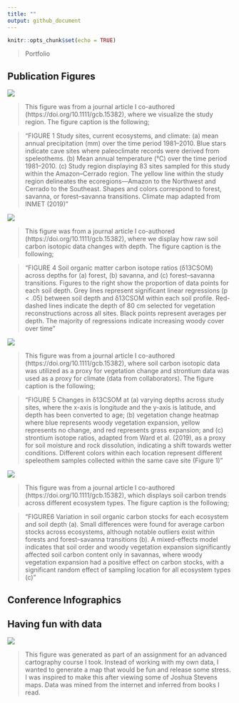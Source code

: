 ```yaml
---
title: ""
output: github_document
---
```


```r
knitr::opts_chunk$set(echo = TRUE)
```
>Portfolio

## Publication Figures

![](/assets/img/StudyRegion_9.29.20.png)

> This figure was from a journal article I co-authored (https://doi.org/10.1111/gcb.15382), where we visualize the study region. The figure caption is the following; 

>"FIGURE 1 Study sites, current ecosystems, and climate: (a) mean annual precipitation (mm) over the time period 1981–2010. Blue stars indicate cave sites where paleoclimate records were derived from speleothems. (b) Mean annual temperature (℃) over the time period 1981–2010. (c) Study region displaying 83 sites sampled for this study within the Amazon–Cerrado region. The yellow line within the study region delineates the ecoregions—Amazon to the Northwest and Cerrado to the Southeast. Shapes and colors correspond to forest, savanna,
or forest–savanna transitions. Climate map adapted from INMET (2019)"


![](/assets/img/rawdata_9.29.20.png)

> This figure was from a journal article I co-authored (https://doi.org/10.1111/gcb.15382), where we display how raw soil carbon isotopic data changes with depth. The figure caption is the following; 

>"FIGURE 4 Soil organic matter carbon isotope ratios (δ13CSOM) across depths for (a) forest, (b) savanna, and (c) forest–savanna transitions. Figures to the right show the proportion of data points for each soil depth. Grey lines represent significant linear regressions (p < .05) between soil depth and δ13CSOM within each soil profile. Red-dashed lines indicate the depth of 80 cm selected for vegetation reconstructions across all sites. Black points represent averages per depth. The majority of regressions indicate increasing woody cover over time"


![](/assets/img/MapFigure_9.29.20.png)

> This figure was from a journal article I co-authored (https://doi.org/10.1111/gcb.15382), where soil carbon isotopic data was utilized as a proxy for vegetation change and strontium data was used as a proxy for climate (data from collaborators). The figure caption is the following; 

>"FIGURE 5 Changes in δ13CSOM at (a) varying depths across study sites, where the x-axis is longitude and the y-axis is latitude, and depth
has been converted to age; (b) vegetation change heatmap where blue represents woody vegetation expansion, yellow represents no
change, and red represents grass expansion; and (c) strontium isotope ratios, adapted from Ward et al. (2019), as a proxy for soil moisture
and rock dissolution, indicating a shift towards wetter conditions. Different colors within each location represent different speleothem
samples collected within the same cave site (Figure 1)"


![](/assets/img/finaltotalcarbon_9.29.20.png)

> This figure was from a journal article I co-authored (https://doi.org/10.1111/gcb.15382), which displays soil carbon trends across different ecosystem types. The figure caption is the following;

>"FIGURE6 Variation in soil organic carbon stocks for each ecosystem and soil depth (a). Small differences were found for average carbon stocks across ecosystems, although notable outliers exist within forests and forest–savanna transitions (b). A mixed-effects model indicates that soil order and woody vegetation expansion significantly affected soil carbon content only in savannas, where woody vegetation expansion had a positive effect on carbon stocks, with a significant random effect of sampling location for all ecosystem types (c)"


## Conference Infographics


## Having fun with data

![](/assets/img/Wright_Fun.png)

> This figure was generated as part of an assignment for an advanced cartography course I took. Instead of working with my own data, I wanted to generate a map that would be fun and release some stress. I was inspired to make this after viewing some of Joshua Stevens maps. Data was mined from the internet and inferred from books I read. 


